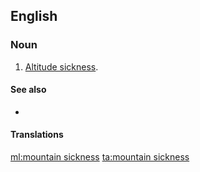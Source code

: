 ==English==

===Noun===
{{en-noun|head=[[mountain]] [[sickness]]|-}}

# {{context|medicine|lang=en}} [[altitude sickness|Altitude sickness]].

====See also====
*{{pedia|Altitude sickness}}

====Translations====
{{trans-see|altitude sickness}}

[[ml:mountain sickness]]
[[ta:mountain sickness]]